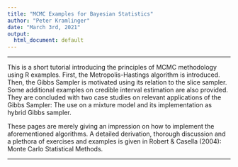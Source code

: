 ```yaml
---
title: "MCMC Examples for Bayesian Statistics"
author: "Peter Kramlinger"
date: "March 3rd, 2021"
output:
  html_document: default
---
```


***

This is a short tutorial introducing the principles of MCMC methodology using R examples. 
First, the Metropolis-Hastings algorithm is introduced. 
Then, the Gibbs Sampler is motivated using its relation to the slice sampler. 
Some additional examples on credible interval estimation are also provided. 
They are concluded with two case studies on relevant applications of the Gibbs Sampler: The use on a mixture model and its implementation as hybrid Gibbs sampler. 

These pages are merely giving an impression on how to implement the aforementioned algorithms. 
A detailed derivation, thorough discussion and a plethora of exercises and examples is given in Robert \& Casella (2004): Monte Carlo Statistical Methods. 


***